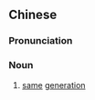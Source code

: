 {{also|平辈}}
==Chinese==
{{zh-forms|s=平辈}}

===Pronunciation===
{{zh-pron
|m=píngbèi
|c=ping4 bui3
|mn=qz,tp,xm:pîⁿ-pòe/kh,zz:pêⁿ-pòe
|cat=n
}}

===Noun===
{{zh-noun}}

# [[same]] [[generation]]